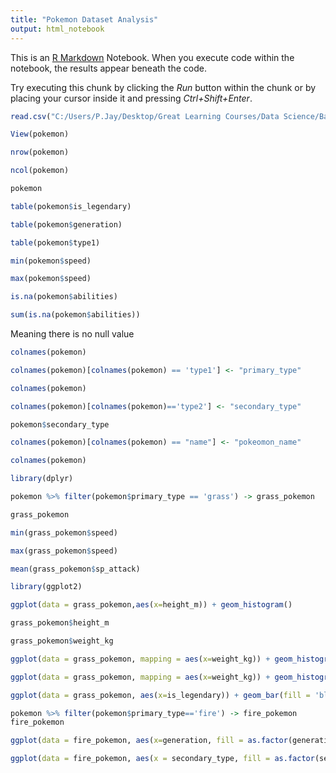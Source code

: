 ```yaml
---
title: "Pokemon Dataset Analysis"
output: html_notebook
---
```


This is an [R Markdown](http://rmarkdown.rstudio.com) Notebook. When you execute code within the notebook, the results appear beneath the code. 

Try executing this chunk by clicking the *Run* button within the chunk or by placing your cursor inside it and pressing *Ctrl+Shift+Enter*. 

```r
read.csv("C:/Users/P.Jay/Desktop/Great Learning Courses/Data Science/Basics of Explanatory Data Analysis(1.5hrs)/pokemon.csv") -> pokemon
```

```r
View(pokemon)
```


```r
nrow(pokemon)
```


```r
ncol(pokemon)
```
```r
pokemon
```

```r
table(pokemon$is_legendary)
```

```r
table(pokemon$generation)
```
```r
table(pokemon$type1)
```
```r
min(pokemon$speed)
```
```r
max(pokemon$speed)
```
```r
is.na(pokemon$abilities)
```
```r
sum(is.na(pokemon$abilities))
```
Meaning there is no null value

```r
colnames(pokemon)
```
```r

colnames(pokemon)[colnames(pokemon) == 'type1'] <- "primary_type"
```

```r
colnames(pokemon)
```
```r
colnames(pokemon)[colnames(pokemon)=='type2'] <- "secondary_type"
```

```r
pokemon$secondary_type
```
```r
colnames(pokemon)[colnames(pokemon) == "name"] <- "pokeomon_name"
```


```r
colnames(pokemon)
```

```r
library(dplyr)
```
```r
pokemon %>% filter(pokemon$primary_type == 'grass') -> grass_pokemon
```

```r
grass_pokemon
```
```r
min(grass_pokemon$speed)
```
```r
max(grass_pokemon$speed)
```
```r
mean(grass_pokemon$sp_attack)
```
```r
library(ggplot2)
```

```r
ggplot(data = grass_pokemon,aes(x=height_m)) + geom_histogram()
```
```r
grass_pokemon$height_m
```
```r
grass_pokemon$weight_kg
```
```r
ggplot(data = grass_pokemon, mapping = aes(x=weight_kg)) + geom_histogram()
```
```r
ggplot(data = grass_pokemon, mapping = aes(x=weight_kg)) + geom_histogram(fill='green')
```
```r
ggplot(data = grass_pokemon, aes(x=is_legendary)) + geom_bar(fill = 'blue')
```
```r
pokemon %>% filter(pokemon$primary_type=='fire') -> fire_pokemon
fire_pokemon
```
```r
ggplot(data = fire_pokemon, aes(x=generation, fill = as.factor(generation))) + geom_bar()
```
```r
ggplot(data = fire_pokemon, aes(x = secondary_type, fill = as.factor(secondary_type))) + geom_bar()
```

